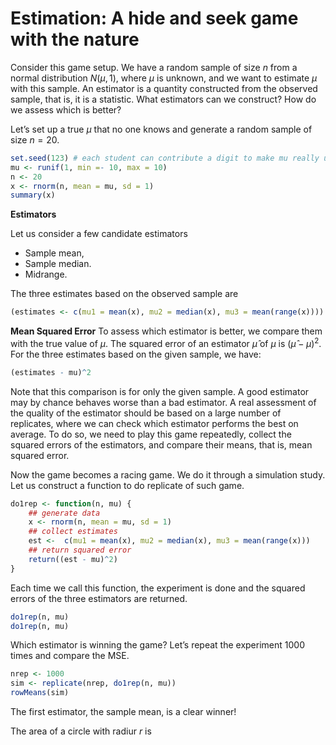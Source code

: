 # Estimation: A hide and seek game with the nature {#ch:estimation}

Consider this game setup. We have a random sample of size $n$ from a normal
distribution $N(\mu, 1)$, where $\mu$ is unknown, and we want to estimate $\mu$
with this sample. An estimator is a quantity constructed from the observed
sample, that is, it is a statistic. What estimators can we construct? How do we
assess which is better?


Let's set up a true $\mu$ that no one knows and generate a random sample of size
$n = 20$.
```r
set.seed(123) # each student can contribute a digit to make mu really unknown
mu <- runif(1, min =- 10, max = 10)
n <- 20
x <- rnorm(n, mean = mu, sd = 1)
summary(x)
```


**Estimators**

Let us consider a few candidate estimators

+ Sample mean,
+ Sample median.
+ Midrange.

The three estimates based on the observed sample are
```r
(estimates <- c(mu1 = mean(x), mu2 = median(x), mu3 = mean(range(x))))
```

**Mean Squared Error**
To assess which estimator is better, we compare them with the true value of
$\mu$. The squared error of an estimator $\hat\mu$ of $\mu$ is
$(\hat\mu - \mu)^2$.
For the three estimates based on the given sample, we have:
```r
(estimates - mu)^2
```

Note that this comparison is for only the given sample. A good estimator may by
chance behaves worse than a bad estimator. A real assessment of the quality of
the estimator should be based on a large number of replicates, where we can
check which estimator performs the best on average. To do so, we need to play
this game repeatedly, collect the squared errors of the estimators, and compare
their means, that is, mean squared error.


Now the game becomes a racing game. We do it through a simulation study.
Let us construct a function to do replicate of such game.
```r
do1rep <- function(n, mu) {
    ## generate data
    x <- rnorm(n, mean = mu, sd = 1)
    ## collect estimates
    est <-  c(mu1 = mean(x), mu2 = median(x), mu3 = mean(range(x)))
    ## return squared error
    return((est - mu)^2)
}
```

Each time we call this function, the experiment is done and the squared errors
of the three estimators are returned.
```r
do1rep(n, mu)
do1rep(n, mu)
```


Which estimator is winning the game? Let's repeat the experiment 1000 times and
compare the MSE.
```r
nrep <- 1000
sim <- replicate(nrep, do1rep(n, mu))
rowMeans(sim)
```

The first estimator, the sample mean, is a clear winner!


The area of a circle with radiur $r$ is

\begin{align}
	R = \pi r^2.
(\#eq:area)
\end{align}

\begin{align*}
\mathrm{MSE}(\hat\mu) = (\hat\mu - \mu)^2
\end{align*}
